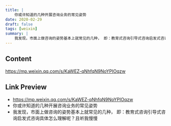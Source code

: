 ```yaml
---
title: |
    你或许知道的几种开展咨询业务的常见姿势
date: 2020-02-29
draft: false
tags: [weixin]
summary: |
    我发现，市面上做咨询的姿势基本上就常见的几种， 即：教育式咨询引导式咨询启发式咨询具体怎么理解呢？且听我慢慢
---
```


## Content

https://mp.weixin.qq.com/s/KaWEZ-qNhfqN9NoYPIOqzw

## Link Preview

- https://mp.weixin.qq.com/s/KaWEZ-qNhfqN9NoYPIOqzw
- 你或许知道的几种开展咨询业务的常见姿势
- 我发现，市面上做咨询的姿势基本上就常见的几种， 即：教育式咨询引导式咨询启发式咨询具体怎么理解呢？且听我慢慢
